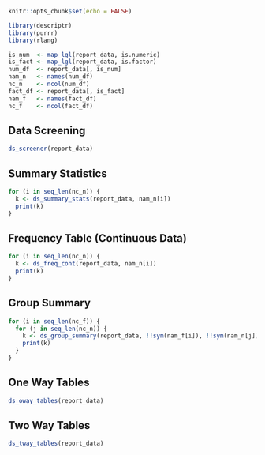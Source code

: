 
```r
knitr::opts_chunk$set(echo = FALSE)
```

```r
library(descriptr)
library(purrr)
library(rlang)
```

```r
is_num  <- map_lgl(report_data, is.numeric)
is_fact <- map_lgl(report_data, is.factor)
num_df  <- report_data[, is_num]
nam_n   <- names(num_df)
nc_n    <- ncol(num_df)
fact_df <- report_data[, is_fact]
nam_f   <- names(fact_df)
nc_f    <- ncol(fact_df)
```

## Data Screening

```r
ds_screener(report_data)
```

## Summary Statistics

```r
for (i in seq_len(nc_n)) {
  k <- ds_summary_stats(report_data, nam_n[i])
  print(k)
}  
```

## Frequency Table (Continuous Data)

```r
for (i in seq_len(nc_n)) {
  k <- ds_freq_cont(report_data, nam_n[i])
  print(k)
}  
```

## Group Summary

```r
for (i in seq_len(nc_f)) {
  for (j in seq_len(nc_n)) {
    k <- ds_group_summary(report_data, !!sym(nam_f[i]), !!sym(nam_n[j]))
    print(k)
  }
}
```

## One Way Tables

```r
ds_oway_tables(report_data)
```

## Two Way Tables

```r
ds_tway_tables(report_data)
```





